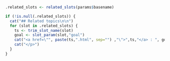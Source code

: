 ```r
.related_slots <- related_slots(params$basename)
```

```r
if (!is.null(.related_slots)) {
  cat("## Related topics\n\n")
  for (slot in .related_slots) {
    ts <- trim_slot_name(slot)
    goal <- slot_param(slot,"goal")
    cat("<a href=\"", paste(ts,".html", sep="") ,"\">",ts,"</a> : ", goal )
    cat("</p>")
  }
}
```


